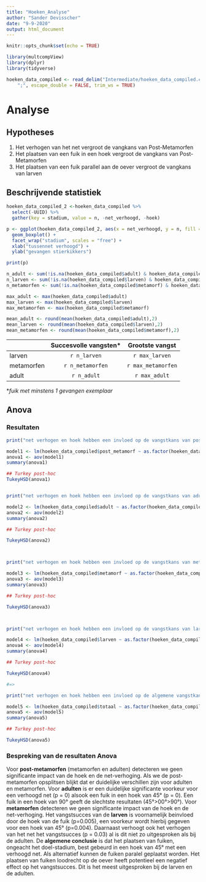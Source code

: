 ```yaml
---
title: "Hoeken_Analyse"
author: "Sander Devisscher"
date: "9-9-2020"
output: html_document
---
```


```r
knitr::opts_chunk$set(echo = TRUE)
```

```r
library(multcompView)
library(dplyr)
library(tidyverse)
```

```r
hoeken_data_compiled <- read_delim("Intermediate/hoeken_data_compiled.csv", 
    ";", escape_double = FALSE, trim_ws = TRUE)
```

# Analyse
## Hypotheses

  1. Het verhogen van het net vergroot de vangkans van Post-Metamorfen
  2. Het plaatsen van een fuik in een hoek vergroot de vangkans van Post-Metamorfen
  3. Het plaatsen van een fuik parallel aan de oever vergroot de vangkans van larven
  
## Beschrijvende statistiek
  
```r
hoeken_data_compiled_2 <-hoeken_data_compiled %>% 
  select(-UUID) %>% 
  gather(key = stadium, value = n, -net_verhoogd, -hoek)

p <- ggplot(hoeken_data_compiled_2, aes(x = net_verhoogd, y = n, fill = hoek))+
  geom_boxplot() +
  facet_wrap("stadium", scales = "free") +
  xlab("tussennet verhoogd") +
  ylab("gevangen stierkikkers") 

print(p)
```
  
```r
n_adult <- sum(!is.na(hoeken_data_compiled$adult) & hoeken_data_compiled$adult != 0)
n_larven <- sum(!is.na(hoeken_data_compiled$larven) & hoeken_data_compiled$larven != 0)
n_metamorfen <- sum(!is.na(hoeken_data_compiled$metamorf) & hoeken_data_compiled$metamorf != 0)

max_adult <- max(hoeken_data_compiled$adult)
max_larven <- max(hoeken_data_compiled$larven)
max_metamorfen <- max(hoeken_data_compiled$metamorf)

mean_adult <- round(mean(hoeken_data_compiled$adult),2)
mean_larven <- round(mean(hoeken_data_compiled$larven),2)
mean_metamorfen <- round(mean(hoeken_data_compiled$metamorf),2)
```

|           |Succesvolle vangsten*|Grootste vangst   |
|-----------|:-------------------:|:----------------:|
|   larven  |  `r n_larven`       |`r max_larven`    |
| metamorfen| `r n_metamorfen`    |`r max_metamorfen`|
|    adult  |   `r n_adult`       |`r max_adult`     |

*_fuik met minstens 1 gevangen exemplaar_

## Anova
### Resultaten

```r
print("net verhogen en hoek hebben een invloed op de vangstkans van post-metamorfen")

model1 <- lm(hoeken_data_compiled$post_metamorf ~ as.factor(hoeken_data_compiled$net_verhoogd) + as.factor(hoeken_data_compiled$hoek))
anova1 <- aov(model1)
summary(anova1)

## Turkey post-hoc
TukeyHSD(anova1)


print("net verhogen en hoek hebben een invloed op de vangstkans van adulten")

model2 <- lm(hoeken_data_compiled$adult ~ as.factor(hoeken_data_compiled$net_verhoogd) + as.factor(hoeken_data_compiled$hoek))
anova2 <- aov(model2)
summary(anova2)

## Turkey post-hoc

TukeyHSD(anova2)



print("net verhogen en hoek hebben een invloed op de vangstkans van metamorfen")

model3 <- lm(hoeken_data_compiled$metamorf ~ as.factor(hoeken_data_compiled$net_verhoogd) + as.factor(hoeken_data_compiled$hoek))
anova3 <- aov(model3)
summary(anova3)

## Turkey post-hoc

TukeyHSD(anova3)



print("net verhogen en hoek hebben een invloed op de vangstkans van larven")

model4 <- lm(hoeken_data_compiled$larven ~ as.factor(hoeken_data_compiled$net_verhoogd) + as.factor(hoeken_data_compiled$hoek))
anova4 <- aov(model4)
summary(anova4)

## Turkey post-hoc

TukeyHSD(anova4)

#=> 

print("net verhogen en hoek hebben een invloed op de algemene vangstkans")

model5 <- lm(hoeken_data_compiled$totaal ~ as.factor(hoeken_data_compiled$net_verhoogd) + as.factor(hoeken_data_compiled$hoek))
anova5 <- aov(model5)
summary(anova5)

## Turkey post-hoc

TukeyHSD(anova5)


```

### Bespreking van de resultaten Anova

Voor **post-metamorfen** (metamorfen en adulten) detecteren we geen significante impact van de hoek en de net-verhoging. Als we de post-metamorfen opsplitsen blijkt dat er duidelijke verschillen zijn voor adulten en metamorfen. 
Voor **adulten** is er een duidelijke significante voorkeur voor een verhoogd net (p = 0) alsook een fuik in een hoek van 45° (p = 0). Een fuik in een hoek van 90° geeft de slechtste resultaten (45°>00°>90°). 
Voor **metamorfen** detecteren we geen significante impact van de hoek en de net-verhoging.
Het vangstsucces van de **larven** is voornamelijk beinvloed door de hoek van de fuik (p=0.005), een voorkeur wordt hierbij gegeven voor een hoek van 45° (p=0.004). Daarnaast verhoogt ook het verhogen van het net het vangstsucces (p = 0.03) al is dit niet zo uitgesproken als bij de adulten. 
De **algemene conclusie** is dat het plaatsen van fuiken, ongeacht het doel-stadium, best gebeurd in een hoek van 45° met een verhoogd net. Als alternatief kunnen de fuiken paralel geplaatst worden. Het plaatsen van fuiken loodrecht op de oever heeft potentieel een negatief effect op het vangstsucces. Dit is het meest uitgesproken bij de larven en de adulten.
